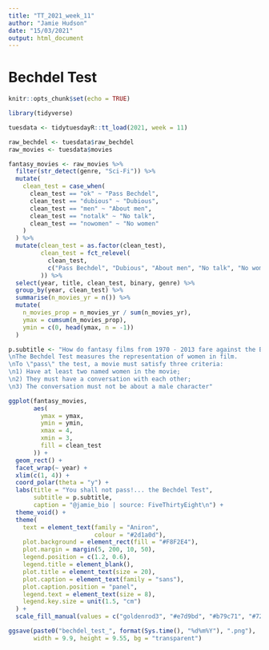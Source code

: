 ```yaml
---
title: "TT_2021_week_11"
author: "Jamie Hudson"
date: "15/03/2021"
output: html_document
---
```


# Bechdel Test
```r
knitr::opts_chunk$set(echo = TRUE)
```

```r

library(tidyverse)
```


```r

tuesdata <- tidytuesdayR::tt_load(2021, week = 11)
```

```r

raw_bechdel <- tuesdata$raw_bechdel
raw_movies <- tuesdata$movies

fantasy_movies <- raw_movies %>%
  filter(str_detect(genre, "Sci-Fi")) %>%
  mutate(
    clean_test = case_when(
      clean_test == "ok" ~ "Pass Bechdel",
      clean_test == "dubious" ~ "Dubious",
      clean_test == "men" ~ "About men",
      clean_test == "notalk" ~ "No talk",
      clean_test == "nowomen" ~ "No women"
    )
  ) %>%
  mutate(clean_test = as.factor(clean_test),
         clean_test = fct_relevel(
           clean_test,
           c("Pass Bechdel", "Dubious", "About men", "No talk", "No women")
         )) %>%
  select(year, title, clean_test, binary, genre) %>%
  group_by(year, clean_test) %>%
  summarise(n_movies_yr = n()) %>%
  mutate(
    n_movies_prop = n_movies_yr / sum(n_movies_yr),
    ymax = cumsum(n_movies_prop),
    ymin = c(0, head(ymax, n = -1))
  )

```

```r

p.subtitle <- "How do fantasy films from 1970 - 2013 fare against the Bechdel Test? 
\nThe Bechdel Test measures the representation of women in film. 
\nTo \"pass\" the test, a movie must satisfy three criteria: 
\n1) Have at least two named women in the movie; 
\n2) They must have a conversation with each other; 
\n3) The conversation must not be about a male character"

ggplot(fantasy_movies,
       aes(
         ymax = ymax,
         ymin = ymin,
         xmax = 4,
         xmin = 3,
         fill = clean_test
       )) +
  geom_rect() +
  facet_wrap(~ year) +
  xlim(c(1, 4)) +
  coord_polar(theta = "y") +
  labs(title = "You shall not pass!... the Bechdel Test",
       subtitle = p.subtitle,
       caption = "@jamie_bio | source: FiveThirtyEight\n") +
  theme_void() +
  theme(
    text = element_text(family = "Aniron",
                        colour = "#2d1a0d"),
    plot.background = element_rect(fill = "#F8F2E4"),
    plot.margin = margin(5, 200, 10, 50),
    legend.position = c(1.2, 0.6),
    legend.title = element_blank(),
    plot.title = element_text(size = 20),
    plot.caption = element_text(family = "sans"),
    plot.caption.position = "panel",
    legend.text = element_text(size = 8),
    legend.key.size = unit(1.5, "cm")
  ) +
  scale_fill_manual(values = c("goldenrod3", "#e7d9bd", "#b79c71", "#72593d", "#402f21"))

ggsave(paste0("bechdel_test_", format(Sys.time(), "%d%m%Y"), ".png"),
       width = 9.9, height = 9.55, bg = "transparent")
```

